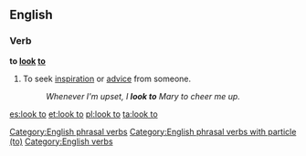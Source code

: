==English==

===Verb===
'''to [[look]] [[to]]'''

# {{idiomatic}} To seek [[inspiration]] or [[advice]] from someone.
#:''Whenever I'm upset, I '''look to''' Mary to cheer me up.''

[[Category:English phrasal verbs]]
[[Category:English phrasal verbs with particle (to)]]
[[Category:English verbs]]

[[es:look to]]
[[et:look to]]
[[pl:look to]]
[[ta:look to]]